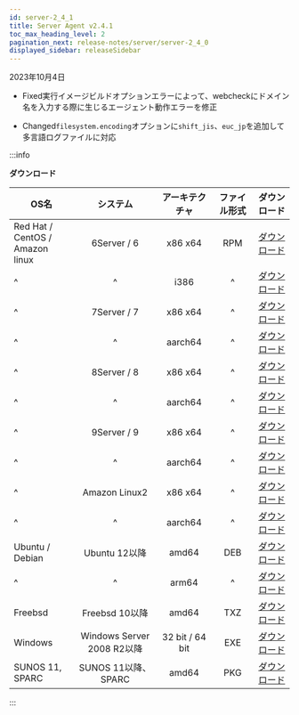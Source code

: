 ```yaml
---
id: server-2_4_1
title: Server Agent v2.4.1
toc_max_heading_level: 2
pagination_next: release-notes/server/server-2_4_0
displayed_sidebar: releaseSidebar
---
```


2023年10月4日

- <Status>Fixed</Status>実行イメージビルドオプションエラーによって、webcheckにドメイン名を入力する際に生じるエージェント動作エラーを修正

- <Status>Changed</Status><code>filesystem.encoding</code>オプションに<code>shift_jis</code>、<code>euc_jp</code>を追加して多言語ログファイルに対応

:::info

**ダウンロード**

| OS名                                  |           システム           |     アーキテクチャ     | ファイル形式 |                                         ダウンロード                                        |
| ------------------------------------ | :----------------------: | :-------------: | :----: | :-----------------------------------------------------------------------------------: |
| Red Hat / CentOS /<br/> Amazon linux |        6Server / 6       |     x86 x64     |   RPM  |     [ダウンロード](https://repo.whatap.io/centos/6/x86_64/whatap-infra-2.4-1.x86_64.rpm)    |
| ^                                    |             ^            |       i386      |    ^   |       [ダウンロード](https://repo.whatap.io/centos/6/i386/whatap-infra-1.2-4.i386.rpm)      |
| ^                                    |        7Server / 7       |     x86 x64     |    ^   |     [ダウンロード](https://repo.whatap.io/centos/7/x86_64/whatap-infra-2.4-1.x86_64.rpm)    |
| ^                                    |             ^            |     aarch64     |    ^   |    [ダウンロード](https://repo.whatap.io/centos/7/aarch64/whatap-infra-2.4-1.aarch64.rpm)   |
| ^                                    |        8Server / 8       |     x86 x64     |    ^   |     [ダウンロード](https://repo.whatap.io/centos/8/x86_64/whatap-infra-2.4-1.x86_64.rpm)    |
| ^                                    |             ^            |     aarch64     |    ^   |    [ダウンロード](https://repo.whatap.io/centos/8/aarch64/whatap-infra-2.4-1.aarch64.rpm)   |
| ^                                    |        9Server / 9       |     x86 x64     |    ^   |     [ダウンロード](https://repo.whatap.io/centos/9/x86_64/whatap-infra-2.4-1.x86_64.rpm)    |
| ^                                    |             ^            |     aarch64     |    ^   |    [ダウンロード](https://repo.whatap.io/centos/9/aarch64/whatap-infra-2.4-1.aarch64.rpm)   |
| ^                                    |       Amazon Linux2      |     x86 x64     |    ^   |  [ダウンロード](https://repo.whatap.io/centos/latest/x86_64/whatap-infra-2.4-1.x86_64.rpm)  |
| ^                                    |             ^            |     aarch64     |    ^   | [ダウンロード](https://repo.whatap.io/centos/latest/aarch64/whatap-infra-2.4-1.aarch64.rpm) |
| Ubuntu / Debian                      |        Ubuntu 12以降       |      amd64      |   DEB  |     [ダウンロード](https://repo.whatap.io/debian/unstable/whatap-infra_2.4.1_amd64.deb)     |
| ^                                    |             ^            |      arm64      |    ^   |     [ダウンロード](https://repo.whatap.io/debian/unstable/whatap-infra_2.4.1_arm64.deb)     |
| Freebsd                              |       Freebsd 10以降       |      amd64      |   TXZ  |           [ダウンロード](https://repo.whatap.io/freebsd/10/whatap-infra-1.1.2.txz)          |
| Windows                              | Windows Server 2008 R2以降 | 32 bit / 64 bit |   EXE  |               [ダウンロード](https://repo.whatap.io/windows/whatap_infra.zip)               |
| SUNOS 11, SPARC                      |     SUNOS 11以降、SPARC     |      amd64      |   PKG  |      [ダウンロード](https://repo.whatap.io/sunos/11/whatap-infra.1.21.SPARC.pkg.tar.gz)     |

:::
